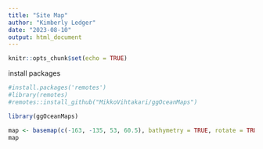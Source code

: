 ```yaml
---
title: "Site Map"
author: "Kimberly Ledger"
date: "2023-08-10"
output: html_document
---
```


```r
knitr::opts_chunk$set(echo = TRUE)
```

install packages 
```r
#install.packages('remotes')
#library(remotes)
#remotes::install_github("MikkoVihtakari/ggOceanMaps")

library(ggOceanMaps)
```

```r
map <- basemap(c(-163, -135, 53, 60.5), bathymetry = TRUE, rotate = TRUE)
map
```



